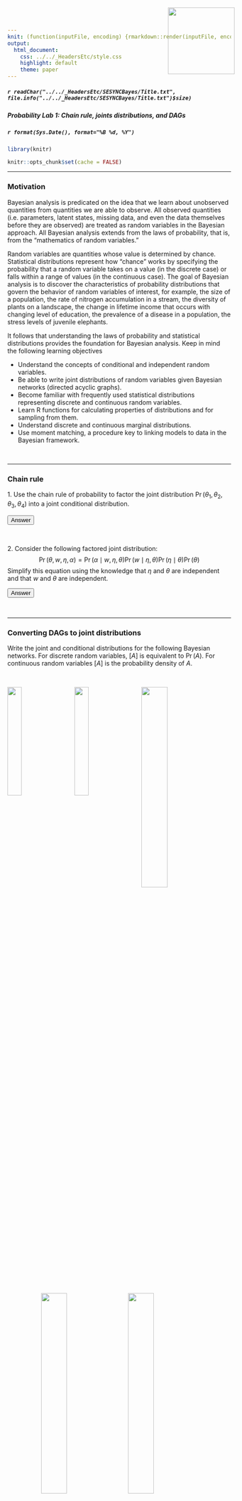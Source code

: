 ```yaml
---
knit: (function(inputFile, encoding) {rmarkdown::render(inputFile, encoding = encoding, output_dir = "../../content/labs")})
output:
  html_document:
    css: ../../_HeadersEtc/style.css
    highlight: default
    theme: paper
---
```


<script src="../../_HeadersEtc/hideOutput.js"></script>

<img src="../../_HeadersEtc/SESYNCBayes/Logo.png" style="position:absolute;top:20px;right:220px;width:150px;height=150px" />

##### `r readChar("../../_HeadersEtc/SESYNCBayes/Title.txt", file.info("../../_HeadersEtc/SESYNCBayes/Title.txt")$size)`

##### Probability Lab 1: Chain rule, joints distributions, and DAGs

##### `r format(Sys.Date(), format="%B %d, %Y")`

```r

library(knitr)

knitr::opts_chunk$set(cache = FALSE)

```

----

### **Motivation**


Bayesian analysis is predicated on the idea that we learn about unobserved quantities from quantities we are able to observe.  All observed quantities (i.e. parameters, latent states, missing data, and even the data themselves before they are observed) are treated as random variables in the Bayesian approach.  All Bayesian analysis extends from the laws of probability, that is, from the "mathematics of random variables."

Random variables are quantities whose value is determined by chance.  Statistical distributions represent how "chance" works by specifying the probability that a random variable takes on a value (in the discrete case) or falls within a range of values (in the continuous case).  The goal of Bayesian analysis is to discover the characteristics of probability distributions that govern the behavior of random variables of interest, for example, the size of a population, the rate of nitrogen accumulation in a stream, the diversity of plants on a landscape, the change in lifetime income that occurs with changing level of education, the prevalence of a disease in a population, the stress levels of juvenile elephants.

It follows that understanding the laws of probability and statistical distributions provides the foundation for Bayesian analysis. Keep in mind the following learning objectives

- Understand the concepts of conditional and independent random variables.
- Be able to write joint distributions of random variables given Bayesian networks (directed acyclic graphs).
- Become familiar with frequently used statistical distributions representing discrete and continuous random variables.
- Learn R functions for calculating properties of distributions and for sampling from them.
- Understand discrete and continuous marginal distributions.
- Use moment matching, a procedure key to linking models to data in the Bayesian framework.

<br>

---

### **Chain rule**

1\. Use the chain rule of probability to factor the joint distribution $\Pr(\theta_1,\theta_2, \theta_3,\theta_4)$ into a joint conditional distribution.

<button class="button" onclick="toggle_visibility('myDIV1');">Answer</button>

<div id="myDIV1", style="display:none">

\begin{align}
\Pr\big(\theta_1,\theta_2,\theta_3,\theta_4\big)=\\
&\times\Pr\big(\theta_1 \mid \theta_2,\theta_3,\theta_4\big)\\
&\times\Pr\big(\theta_2 \mid \theta_3,\theta_4\big)\\
&\times\Pr\big(\theta_3 \mid \theta_4\big)\\
&\times\Pr\big(\theta_4\big)
\end{align}

The order doesn't matter. The following is also correct:

\begin{align}
\Pr\big(\theta_1,\theta_2,\theta_3,\theta_4\big)=\\
&\times\Pr\big(\theta_4 \mid \theta_2,\theta_3,\theta_1\big)\\
&\times\Pr\big(\theta_2 \mid \theta_3,\theta_1\big)\\
&\times\Pr\big(\theta_3 \mid \theta_1\big)\\
&\times\Pr\big(\theta_1\big)
\end{align}

as are many other variations.

</div>

<br>

2\. Consider the following factored joint distribution:
$$\Pr\big(\theta,w,\eta,\alpha\big)=\Pr\big(\alpha \mid w,\eta,\theta\big)\Pr\big(w \mid \eta,\theta\big)\Pr\big(\eta \mid \theta\big)\Pr\big(\theta\big)$$
Simplify this equation using the knowledge that $\eta$ and $\theta$ are independent and that $w$ and $\theta$ are independent.

<button class="button" onclick="toggle_visibility('myDIV2');">Answer</button>

<div id="myDIV2", style="display:none">

$$\Pr\big(\theta,w,\eta,\alpha\big)=\Pr\big(\alpha \mid w,\eta,\theta\big)\Pr\big(w \mid \eta\big)\Pr\big(\eta\big)\Pr\big(\theta\big)$$

</div>

<br>

---

### **Converting DAGs to joint distributions**

Write the joint and conditional distributions for the following Bayesian networks. For discrete random variables, $\big[A\big]$ is equivalent to $\Pr\big(A\big)$. For continuous random variables $\big[A\big]$ is the probability density of $A$.

<br>

<img src="../../_Graphics/DAG1.png" style="float: left; width: 25%; margin-right: 5%; margin-left: 0%; margin-bottom: 0.5em;">
<img src="../../_Graphics/DAG2.png" style="float: left; width: 25%; margin-right: 5%; margin-bottom: 0.5em;">
<img src="../../_Graphics/DAG3.png" style="float: left; width: 34%; margin-right: 5%; margin-bottom: 0.5em;">
<p style="clear: both;">

<br>

<img src="../../_Graphics/DAG4.png" style="float: left; width: 34%; margin-right: 5%; margin-left: 15%; margin-bottom: 0.5em;">
<img src="../../_Graphics/DAG5.png" style="float: left; width: 34%; margin-right: 5%; margin-bottom: 0.5em;">
<p style="clear: both;">

<button class="button" onclick="toggle_visibility('myDIV3');">Answer</button>

<br>

<div id="myDIV3", style="display:none">

\begin{eqnarray}
& &\textrm{1.}\quad\big[a,b,c,d,e\big]  = 
\big[a \mid b,c\big]\big[b\mid d,e\big]\big[c\big]\big[d\big]\big[e\big] \\[1em]
& &\textrm{2.}\quad\big[y,z,\beta_1,\beta_2,\theta_d,\theta_d\big]  = \big[y\mid z,\theta_d\big]\big[z \mid \theta_p\big]\big[\theta_d\mid\beta_1,\beta_2\big]\big[\theta_p\big]\big[\beta_1\big]\big[\beta_2\big]\\[1em]
& &\textrm{3.}\quad\big[y,x,\mu,\phi_1,\phi_2,\sigma,z \big] = \big[y\mid x, z \big] \big[x \mid \mu, \sigma \big]\big[z \mid \phi_1,\phi_2\big]\big[\sigma\big]\big[\phi_1\big]\big[\phi_2\big]\big[\mu\big]\\[1em]
& &\textrm{4.}\quad\big[y_1,y_2,z,\theta_1,\theta_2,\gamma_1,\gamma_2,\gamma_3\big] = \big[y_1\mid\theta_1,z\big]\big[y_2\mid \theta_2,z\big]\big[z\mid\gamma_1,\gamma_2,\gamma_3\big]\big[\theta_1\big]\big[\theta_2\big]\big[\gamma_1\big]\big[\gamma_2\big]
\big[\gamma_3\big]\\[1em]
& &\textrm{5.}\quad\big[A,B,D,E,F,H\big] = \big[A \mid D,E\,\big]\big[D \mid H\big]\big[B \mid H,F\big]\big[E\big]\big[H\big]\big[F\big]
\end{eqnarray}

</div>

<br>

---

### **Converting joint distributions to DAGs**

Draw Bayesian networks (DAGs) for the joint and conditional distributions below.

\begin{eqnarray}
& &\textrm{I.}\quad \Pr\big(A,B\big)  =  \Pr\big(A\mid B\big)\Pr\big(B\big)\\[1em]
& &\textrm{II.}\quad \Pr\big(A,B,C\big)  =  \Pr\big(A \mid B,C\big)\Pr\big(B\mid C\big)\Pr\big(C\big)\\[1em]
& &\textrm{III.}\quad \Pr\big(A,B,C,D\big)  =  \Pr\big(A \mid C\big)\Pr\big(B \mid C\big)\Pr\big(C \mid D\big)\Pr\big(D\big)\\[1em]
& &\textrm{IV.}\quad \Pr\big(A,B,C,D,E\big)  =  \Pr\big(A \mid C\big)\Pr\big(B\mid C\big)
 \Pr\big(C \mid D,E\big)\Pr\big(D\big)\Pr\big(E\big)\\[1em]
& &\textrm{V.}\quad \Pr\big(A,B,C,D\big)  =  \Pr\big(A \mid B,C,D\big)\Pr\big(B \mid C,D\big)\Pr\big(C \mid D\big),\Pr\big(D\big)\\[1em]
& &\textrm{VI.}\quad \Pr\big(A,B,C,D\big)  =  \Pr\big(A \mid B,C,D\big)\Pr\big(C \mid D\big)\Pr\big(B\big)\Pr\big(D\big)\\[1em]
\end{eqnarray}

<br>

<button class="button" onclick="toggle_visibility('myDIV4');">Answer</button>

<br>

<div id="myDIV4", style="display:none">

<center>
![](../../_Graphics/DAGS.png)
</center>

</div>
  
<br>

---

### **Simplifying**

Simplify the expression below, given that $z_2$ and $z_3$ are independent random variables. 
$$ \Pr\big(z_1,z_2,z_3\big)=\Pr\big(z_1\mid z_2,z_3\big)\Pr\big(z_2 \mid z_3\big)\Pr\big(z_3\big)$$

<button class="button" onclick="toggle_visibility('myDIV5');">Answer</button>

<br>

<div id="myDIV5", style="display:none">

The expression simplifies to 
$$ \Pr\big(z_1,z_2,z_3\big)=\Pr(z_1\mid z_2,z_3\big)\Pr\big(z_2\big)\Pr\big(z_3\big)$$
because $\Pr\big(z_2\mid z_3\big) = \Pr\big(z_2\big)$ if $z_2$ and $z_3$ are independent.

</div>

---

###  **Interpreting and Factoring**

The probability of an observation $y$ depends on a true ecological state of interest, $z$, and the parameters in a data model, $\pmb\theta_d$. The probability of the true state $z$ depends on the parameters in an ecological process model, $\pmb\theta_p$. We know that $\pmb\theta_d$ and $\pmb\theta_p$ are independent.  Write out a factored expression for the joint distribution, $\Pr\big(y,z,\pmb\theta_d,\pmb\theta_p\big)$. Drawing a Bayesian network will help.

<button class="button" onclick="toggle_visibility('myDIV6');">Answer</button>

<br>

<div id="myDIV6", style="display:none">

$$\Pr\big(y,z,\pmb\theta_d,\pmb\theta_p\big) = \Pr\big(y \mid z,\pmb\theta_d\big)\Pr\big(z \mid \pmb\theta_p\big)\Pr\big(\theta_d\big)\Pr\big(\pmb\theta_p\big)$$
<div style="width:200px; height=200px; margin:0 auto;">
<center>
![](../../_Graphics/DAG6.png)
</center>

</div>

<br>